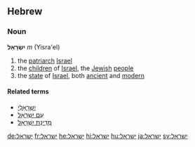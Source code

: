 ==Hebrew==
===Noun===
'''יִשְׂרָאֵל''' ''m'' (Yisra'el)

#the [[patriarch]] [[Israel]]
#the [[child|children]] of [[Israel]], the [[Jewish]] [[people]]
#the [[state]] of [[Israel]], both [[ancient]] and [[modern]]

====Related terms====
*[[ישראלי|יִשְרָאֵלִי]]
*[[עם ישראל|עַם יִשְרָאֵל]]
*[[מדינת ישראל|מְדִינַת יִשְרָאֵל]]

[[de:ישראל]]
[[fr:ישראל]]
[[he:ישראל]]
[[hi:ישראל]]
[[hu:ישראל]]
[[ja:ישראל]]
[[sv:ישראל]]